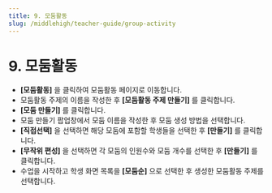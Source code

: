 ```yaml
---
title: 9. 모둠활동
slug: /middlehigh/teacher-guide/group-activity
---
```



# 9. 모둠활동

- **[모둠활동]** 을 클릭하여 모둠활동 페이지로 이동합니다.
- 모둠활동 주제의 이름을 작성한 후 **[모둠활동 주제 만들기]** 를 클릭합니다.
- **[모둠 만들기]** 를 클릭합니다.
- 모둠 만들기 팝업창에서 모둠 이름을 작성한 후 모둠 생성 방법을 선택합니다.
- **[직접선택]** 을 선택하면 해당 모둠에 포함할 학생들을 선택한 후 **[만들기]** 를 클릭합니다.
- **[무작위 편성]** 을 선택하면 각 모둠의 인원수와 모둠 개수를 선택한 후 **[만들기]** 를 클릭합니다.
- 수업을 시작하고 학생 화면 목록을 **[모둠순]** 으로 선택한 후 생성한 모둠활동 주제를 선택합니다.
